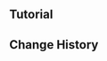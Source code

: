 {{Repertoire of Myriad Melodies Score
|name        = The Magic of the Humble Arpeggio
|image       = Repertoire of Myriad Melodies Introductory Exercises Cover 03.png
|album       = Introductory Exercises
|order       = 5
|soundtrack  = Illuminated Coral Palace
|description = There's something magical about the sound of fluttering arpeggios. Practice these advanced, {{Color|bp|ladder-like note combos}} so you can really start to put your chops to the test!
|reward      = Primogem*20;Repertoire Coins*20
}}

==Tutorial==
{{Tutorial
|image1   = Tutorial The Magic of the Humble Arpeggio.png
|text1    = Watch for the order in which notes fall and press the corresponding buttons to play the arpeggio.
}}

==Change History==
{{Change History|5.3}}